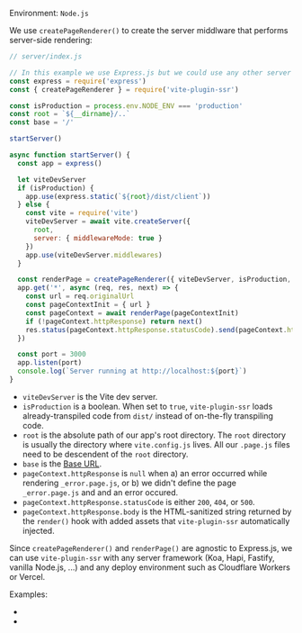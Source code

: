 
Environment: `Node.js`

We use `createPageRenderer()` to create the server middlware that performs server-side rendering:

```js
// server/index.js

// In this example we use Express.js but we could use any other server framework.
const express = require('express')
const { createPageRenderer } = require('vite-plugin-ssr')

const isProduction = process.env.NODE_ENV === 'production'
const root = `${__dirname}/..`
const base = '/'

startServer()

async function startServer() {
  const app = express()

  let viteDevServer
  if (isProduction) {
    app.use(express.static(`${root}/dist/client`))
  } else {
    const vite = require('vite')
    viteDevServer = await vite.createServer({
      root,
      server: { middlewareMode: true }
    })
    app.use(viteDevServer.middlewares)
  }

  const renderPage = createPageRenderer({ viteDevServer, isProduction, root, base })
  app.get('*', async (req, res, next) => {
    const url = req.originalUrl
    const pageContextInit = { url }
    const pageContext = await renderPage(pageContextInit)
    if (!pageContext.httpResponse) return next()
    res.status(pageContext.httpResponse.statusCode).send(pageContext.httpResponse.body)
  })

  const port = 3000
  app.listen(port)
  console.log(`Server running at http://localhost:${port}`)
}
```

- `viteDevServer` is the Vite dev server.
- `isProduction` is a boolean. When set to `true`, `vite-plugin-ssr` loads already-transpiled code from `dist/` instead of on-the-fly transpiling code.
- `root` is the absolute path of our app's root directory. The `root` directory is usually the directory where `vite.config.js` lives. All our `.page.js` files need to be descendent of the `root` directory.
- `base` is the [Base URL](/base-url).
- `pageContext.httpResponse` is `null` when a) an error occurred while rendering `_error.page.js`, or b) we didn't define the page `_error.page.js` and and an error occured.
- `pageContext.httpResponse.statusCode` is either `200`, `404`, or `500`.
- `pageContext.httpResponse.body` is the HTML-sanitized string returned by the `render()` hook with added assets that `vite-plugin-ssr` automatically injected.

Since `createPageRenderer()` and `renderPage()` are agnostic to Express.js, we can use `vite-plugin-ssr` with any server framework (Koa, Hapi, Fastify, vanilla Node.js, ...) and any deploy environment such as Cloudflare Workers or Vercel.

Examples:
 - <RepoLink text='JavaScript' path='/boilerplates/boilerplate-vue/server/index.js' />
 - <RepoLink text='TypeScript' path='/boilerplates/boilerplate-vue-ts/server/index.ts' />
